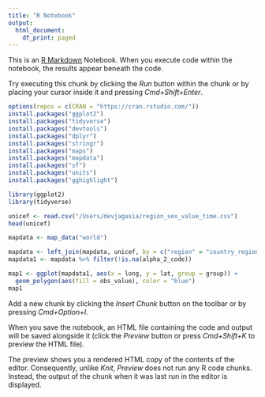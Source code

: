```yaml
---
title: "R Notebook"
output:
  html_document:
    df_print: paged
---
```


This is an [R Markdown](http://rmarkdown.rstudio.com) Notebook. When you execute code within the notebook, the results appear beneath the code. 

Try executing this chunk by clicking the *Run* button within the chunk or by placing your cursor inside it and pressing *Cmd+Shift+Enter*. 

```r
options(repos = c(CRAN = "https://cran.rstudio.com/"))
install.packages("ggplot2")
install.packages("tidyverse")
install.packages("devtools")
install.packages("dplyr")
install.packages("stringr")
install.packages("maps")
install.packages("mapdata")
install.packages("sf")
install.packages("units")
install.packages("gghighlight")

library(ggplot2)
library(tidyverse)

unicef <- read.csv("/Users/devjagasia/region_sex_value_time.csv")
head(unicef)

mapdata <- map_data("world")

mapdata <- left_join(mapdata, unicef, by = c("region" = "country_region"), relationship = "many-to-many")
mapdata1 <- mapdata %>% filter(!is.na(alpha_2_code))

map1 <- ggplot(mapdata1, aes(x = long, y = lat, group = group)) + 
  geom_polygon(aes(fill = obs_value), color = "blue")
map1
```

Add a new chunk by clicking the *Insert Chunk* button on the toolbar or by pressing *Cmd+Option+I*.

When you save the notebook, an HTML file containing the code and output will be saved alongside it (click the *Preview* button or press *Cmd+Shift+K* to preview the HTML file). 

The preview shows you a rendered HTML copy of the contents of the editor. Consequently, unlike *Knit*, *Preview* does not run any R code chunks. Instead, the output of the chunk when it was last run in the editor is displayed.

